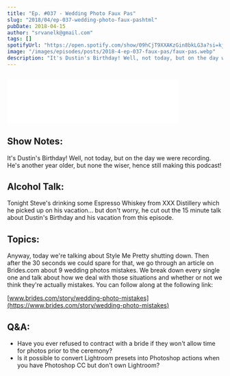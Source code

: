 ```yaml
---
title: "Ep. #037 - Wedding Photo Faux Pas"
slug: "2018/04/ep-037-wedding-photo-faux-pashtml"
pubDate: 2018-04-15
author: "srvanelk@gmail.com"
tags: []
spotifyUrl: "https://open.spotify.com/show/09hCjT9XXAKzGin8bkLG3a?si=kjRZvQ1JTb6Ov3HVzSSlWA"
image: "/images/episodes/posts/2018-4-ep-037-faux-pas/faux-pas.webp"
description: "It's Dustin's Birthday! Well, not today, but on the day we were recording. He's another year older, but none the wiser, hence still making this podcast! Tonight Steve's drinking some Espresso Whiskey from XXX Distillery which he picked up on his vacation... but don't worry, he cut out the 15 minute talk about Dustin's Birthday and his vacation from this episode. Anyway, today we're talking about Style Me Pretty shutting down. Then after the 30 seconds we could spare for that, we go through an article on Brides.com about 9 wedding photos mistakes. We break down every single one and talk about how we deal with those situations and whether or not we think they're actually mistakes. You can follow along at the following link:"
---
```


<figure>
  <img src="/images/episodes/posts/2018-4-ep-037-faux-pas/faux-pas.webp" alt="" />
</figure>
<iframe
  class="embedly-embed"
  src="//cdn.embedly.com/widgets/media.html?src=https%3A%2F%2Fanchor.fm%2Fweddingphotohangover%2Fembed%2Fepisodes%2FEp--037---Wedding-Photo-Faux-Pas-e1rih1&url=https%3A%2F%2Fanchor.fm%2Fweddingphotohangover%2Fepisodes%2FEp--037---Wedding-Photo-Faux-Pas-e1rih1&key=61d05c9d54e8455ea7a9677c366be814&type=text%2Fhtml&schema=anchor&wmode=opaque"
  width="400"
  height="102"
  scrolling="no"
  frameborder="0"
  allow="autoplay; fullscreen"
  allowfullscreen="true"
></iframe>

## Show Notes:
It's Dustin's Birthday! Well, not today, but on the day we were recording. He's another year older, but none the wiser, hence still making this podcast! 

## Alcohol Talk:
Tonight Steve's drinking some Espresso Whiskey from XXX Distillery which he picked up on his vacation... but don't worry, he cut out the 15 minute talk about Dustin's Birthday and his vacation from this episode.

## Topics:
Anyway, today we're talking about Style Me Pretty shutting down. Then after the 30 seconds we could spare for that, we go through an article on Brides.com about 9 wedding photos mistakes. We break down every single one and talk about how we deal with those situations and whether or not we think they're actually mistakes. You can follow along at the following link:

[www.brides.com/story/wedding-photo-mistakes](https://www.brides.com/story/wedding-photo-mistakes)

## Q&A:
- Have you ever refused to contract with a bride if they won't allow time for photos prior to the ceremony?
- Is it possible to convert Lightroom presets into Photoshop actions when you have Photoshop CC but don't own Lightroom?